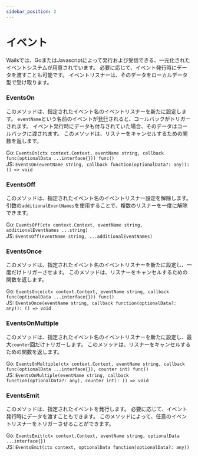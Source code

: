 ```yaml
---
sidebar_position: 2
---
```


# イベント

Wailsでは、GoまたはJavascriptによって発行および受信できる、一元化されたイベントシステムが用意されています。 必要に応じて、イベント発行時にデータを渡すことも可能です。 イベントリスナーは、そのデータをローカルデータ型で受け取ります。

### EventsOn

このメソッドは、指定されたイベント名のイベントリスナーを新たに設定します。 `eventName`という名前のイベントが[発行](#EventsEmit)されると、コールバックがトリガーされます。 イベント発行時にデータも付与されていた場合、そのデータはコールバックに渡されます。 このメソッドは、リスナーをキャンセルするための関数を返します。

Go: `EventsOn(ctx context.Context, eventName string, callback func(optionalData ...interface{})) func()`<br/> JS: `EventsOn(eventName string, callback function(optionalData?: any)): () => void`

### EventsOff

このメソッドは、指定されたイベント名のイベントリスナー設定を解除します。引数の`additionalEventNames`を使用することで、複数のリスナーを一度に解除できます。

Go: `EventsOff(ctx context.Context, eventName string, additionalEventNames ...string)`<br/> JS: `EventsOff(eventName string, ...additionalEventNames)`

### EventsOnce

このメソッドは、指定されたイベント名のイベントリスナーを新たに設定し、一度だけトリガーさせます。 このメソッドは、リスナーをキャンセルするための関数を返します。

Go: `EventsOnce(ctx context.Context, eventName string, callback func(optionalData ...interface{})) func()`<br/> JS: `EventsOnce(eventName string, callback function(optionalData?: any)): () => void`

### EventsOnMultiple

このメソッドは、指定されたイベント名のイベントリスナーを新たに設定し、最大`counter`回だけトリガーします。 このメソッドは、リスナーをキャンセルするための関数を返します。

Go: `EventsOnMultiple(ctx context.Context, eventName string, callback func(optionalData ...interface{}), counter int) func()`<br/> JS: `EventsOnMultiple(eventName string, callback function(optionalData?: any), counter int): () => void`

### EventsEmit

このメソッドは、指定されたイベントを発行します。 必要に応じて、イベント発行時にデータを渡すこともできます。 このメソッドによって、任意のイベントリスナーをトリガーさせることができます。

Go: `EventsEmit(ctx context.Context, eventName string, optionalData ...interface{})`<br/> JS: `EventsEmit(ctx context, optionalData function(optionalData?: any))`
